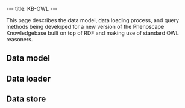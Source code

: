 ---
title: KB-OWL
---

This page describes the data model, data loading process, and query methods being developed for a new version of the Phenoscape Knowledgebase built on top of RDF and making use of standard OWL reasoners.

==Data model==

==Data loader==

==Data store==